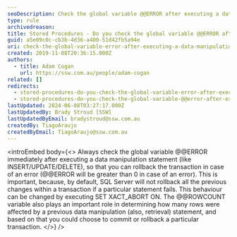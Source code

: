 ```yaml
---
seoDescription: Check the global variable @@ERROR after executing a data manipulation statement to ensure transactional integrity and rollback potential errors.
type: rule
archivedreason:
title: Stored Procedures - Do you check the global variable @@ERROR after executing a data manipulation statement?
guid: a5e09c0c-cb3b-4d36-a400-51d42fb5a94e
uri: check-the-global-variable-error-after-executing-a-data-manipulation-statement
created: 2019-11-08T20:36:15.000Z
authors:
  - title: Adam Cogan
    url: https://ssw.com.au/people/adam-cogan
related: []
redirects:
  - stored-procedures-do-you-check-the-global-variable-error-after-executing-a-data-manipulation-statement
  - stored-procedures-do-you-check-the-global-variable-@@error-after-executing-a-data-manipulation-statement
lastUpdated: 2024-06-08T03:27:17.000Z
lastUpdatedBy: Brady Stroud [SSW]
lastUpdatedByEmail: bradystroud@ssw.com.au
createdBy: TiagoAraujo
createdByEmail: TiagoAraujo@ssw.com.au
---
```


<introEmbed
  body={<>
Always check the global variable @@ERROR immediately after executing a data manipulation statement (like INSERT/UPDATE/DELETE), so that you can rollback the transaction in case of an error (@@ERROR will be greater than 0 in case of an error). This is important, because, by default, SQL Server will not rollback all the previous changes within a transaction if a particular statement fails. This behaviour can be changed by executing SET XACT_ABORT ON. The @@ROWCOUNT variable also plays an important role in determining how many rows were affected by a previous data manipulation (also, retrieval) statement, and based on that you could choose to commit or rollback a particular transaction.
  </>}
/>
